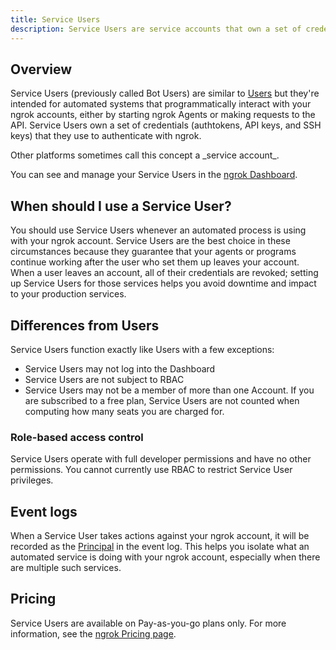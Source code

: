 ```yaml
---
title: Service Users
description: Service Users are service accounts that own a set of credentials independently of a person.
---
```


## Overview

Service Users (previously called Bot Users) are similar to [Users](/iam/users/) but they're intended for automated systems that programmatically interact with your ngrok accounts, either by starting ngrok Agents or making requests to the API.
Service Users own a set of credentials (authtokens, API keys, and SSH keys) that they use to authenticate with ngrok.

<Info>
Other platforms sometimes call this concept a _service account_.
</Info>

You can see and manage your Service Users in the [ngrok
Dashboard](https://dashboard.ngrok.com/users/bots).

## When should I use a Service User? 

You should use Service Users whenever an automated process is using with your ngrok account. 
Service Users are the best choice in these circumstances because they guarantee that your agents or programs continue working after the user who set them up leaves your account.
When a user leaves an account, all of their credentials are revoked; setting up Service Users for those services helps you avoid downtime and impact to your production services.

## Differences from Users

Service Users function exactly like Users with a few exceptions:

- Service Users may not log into the Dashboard
- Service Users are not subject to RBAC
- Service Users may not be a member of more than one Account. If you are subscribed to a free plan, Service Users are not counted when computing how many seats you are charged for.

### Role-based access control

Service Users operate with full developer permissions and have no other permissions. 
You cannot currently use RBAC to restrict Service User privileges.

## Event logs

When a Service User takes actions against your ngrok account, it will be recorded as the [Principal](/obs/events/#principal-object) in the event log. 
This helps you isolate what an automated service is doing with your ngrok account, especially when there are multiple such services.

## Pricing

Service Users are available on Pay-as-you-go plans only. 
For more information, see the [ngrok Pricing page](https://ngrok.com/pricing).
